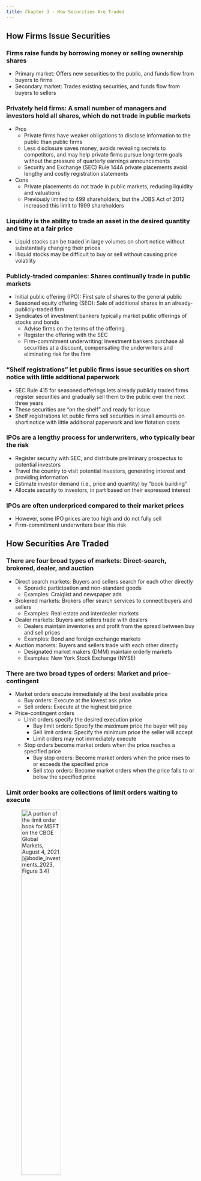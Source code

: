 ```yaml
---
title: Chapter 3 - How Securities Are Traded
---
```


## How Firms Issue Securities

### Firms raise funds by borrowing money or selling ownership shares

- Primary market: Offers new securities to the public, and funds flow from buyers to firms
- Secondary market: Trades existing securities, and funds flow from buyers to sellers


### Privately held firms: A small number of managers and investors hold all shares, which do not trade in public markets

- Pros
	- Private firms have weaker obligations to disclose information to the public than public firms
	- Less disclosure saves money, avoids revealing secrets to competitors, and may help private firms pursue long-term goals without the pressure of quarterly earnings announcements
	- Security and Exchange (SEC) Rule 144A private placements avoid lengthy and costly registration statements
- Cons
	- Private placements do not trade in public markets, reducing liquidity and valuations
	- Previously limited to 499 shareholders, but the JOBS Act of 2012 increased this limit to 1999 shareholders


### Liquidity is the ability to trade an asset in the desired quantity and time at a fair price

- Liquid stocks can be traded in large volumes on short notice without substantially changing their prices
- Illiquid stocks may be difficult to buy or sell without causing price volatility


### Publicly-traded companies: Shares continually trade in public markets

- Initial public offering (IPO): First sale of shares to the general public
- Seasoned equity offering (SEO): Sale of additional shares in an already-publicly-traded firm 
- Syndicates of investment bankers typically market public offerings of stocks and bonds
	- Advise firms on the terms of the offering
	- Register the offering with the SEC
	- Firm-commitment underwriting: Investment bankers purchase all securities at a discount, compensating the underwriters and eliminating risk for the firm


### "Shelf registrations" let public firms issue securities on short notice with little additional paperwork

- SEC Rule 415 for seasoned offerings lets already publicly traded firms register securities and gradually sell them to the public over the next three years
- These securities are "on the shelf" and ready for issue
- Shelf registrations let public firms sell securities in small amounts on short notice with little additional paperwork and low flotation costs


### IPOs are a lengthy process for underwriters, who typically bear the risk

- Register security with SEC, and distribute preliminary prospectus to potential investors
- Travel the country to visit potential investors, generating interest and providing information
- Estimate investor demand (i.e., price and quantity) by "book building"
- Allocate security to investors, in part based on their expressed interest


### IPOs are often underpriced compared to their market prices

- However, some IPO prices are too high and do not fully sell
- Firm-commitment underwriters bear this risk


## How Securities Are Traded

### There are four broad types of markets: Direct-search, brokered, dealer, and auction

- Direct search markets: Buyers and sellers search for each other directly
	- Sporadic participation and non-standard goods
	- Examples: Craiglist and newspaper ads
- Brokered markets: Brokers offer search services to connect buyers and sellers
	- Examples: Real estate and interdealer markets
- Dealer markets: Buyers and sellers trade with dealers
	- Dealers maintain inventories and profit from the spread between buy and sell prices
	- Examples: Bond and foreign exchange markets
- Auction markets: Buyers and sellers trade with each other directly
	- Designated market makers (DMM) maintain orderly markets
	- Examples: New York Stock Exchange (NYSE)


### There are two broad types of orders: Market and price-contingent

- Market orders execute immediately at the best available price
	- Buy orders: Execute at the lowest ask price
	- Sell orders: Execute at the highest bid price
- Price-contingent orders
	- Limit orders specify the desired execution price
		- Buy limit orders: Specify the maximum price the buyer will pay
		- Sell limit orders: Specify the minimum price the seller will accept
		- Limit orders may not immediately execute
	- Stop orders become market orders when the price reaches a specified price
		- Buy stop orders: Become market orders when the price rises to or exceeds the specified price
		- Sell stop orders: Become market orders when the price falls to or below the specified price


### Limit order books are collections of limit orders waiting to execute

![A portion of the limit order book for MSFT on the CBOE Global Markets, August 4, 2021 [@bodie_investments_2023, Figure 3.4]](./Figures/bod12665_0304.png){height=50%}


### Investors buy and sell shares via brokers, who execute trades on one of several market types

- Over-the-counter (OTC) dealer markets
	- Security dealers quote prices to buy or sell securities
	- Brokers contact dealers to facilitate trades between buyers and sellers
- Electronic communication networks (ECNs)
	- Participants electronically submit market and limit orders
	- Orders match automatically without broker intervention
	- Offers speed, anonymity, and cost advantages
- Specialist markets (largely replaced by ECNs)
	- Exchanges assign specialists to manage each security
	- Specialists maintain the limit order book, execute trades, provide liquidity, and maintain a fair and orderly market


###

![](./Questions/bkm_ch_03_05.png){height=50%}


###

![](./Questions/bkm_ch_03_06.png){height=50%}


###

![](./Questions/bkm_ch_03_07.png){height=50%}



## The Rise of Electronic Trading

### ECNs are the dominant market type and have steadily increased their share in the U.S. {.allowframebreaks}

- New regulations allowed brokers to compete, broke the hold of dealers on price information, forced market integration, and allowed smaller price increments (tick sizes)
- Technology enabled rapid price comparison and directed trades to markets with the best prices, leading to competition between markets and lower trade execution costs
- The SEC's Regulation National Market System (NMS) facilitated the electronic linkage of exchanges, creating an integrated electronic market
- Trading today is predominantly electronic, especially for stocks, with the share of electronic trading increasing significantly

![Market share of trading in NYSE-listed shares [@bodie_investments_2023, Figure 3.6]](./Figures/bod12665_0306.png){height=50%}


<!-- ## U.S. Markets

### NYSE and NASDAQ remain the two largest U.S. stock markets...

- New York Stock Exchange (NYSE)
	- Largest U.S. stock exchange by value of listed stocks
	- Merged with Archipelago Exchange, Euronext, and American Stock Exchange (AMEX)
- National Association of Securities Dealers Automated Quotation System (NASDAQ)
	- Largest U.S. stock exchange by number of listed stocks
	- Merged with OMX Group, maintaining NASDAQ Stock Market and other stock markets in Europe
- Electronic Communication Networks (ECNs)
	- Direct Edge, BATS, and NYSE Arca are major ECNs
	- ECNs offer fully automated trading, matching orders immediately
	- Cross-market links allow high-frequency traders to exploit price discrepancies
	- Latency times are crucial, with speed being a competitive factor -->


## New Trading Strategies

### Electronic trading allows unique strategies

- Algorithmic trading uses computer programs to make trading decisions
	- Exploits small price discrepancies
	- Strategies include short-term trend trading and pairs trading
- High-frequency trading is a subset of algorithmic trading based on rapid decision-making
	- Trade-execution times measured in milli- or micro-seconds
	- Strategies include market-making and cross-market arbitrage
- Dark pools are trading venues that provide anonymity
	- Execute large trades without revealing intentions
	- Controversial due to market fragmentation and liquidity impact
- Bond trading still occurs primarily in the OTC market among bond dealers


## Globalization of Stock Markets

### U.S. stock markets have about half of the worldwide stock market capitalization, but many markets have international allegiances

![The biggest stock markets in the world by domestic market capitalization [@bodie_investments_2023, Figure 3.7]](./Figures/bod12665_0307.png){height=50%}


## Trading Costs

### Trading costs are both explicit and implicit

- Explicit costs include fees and commissions
	- Full-service brokers provide a wide range of services and advice
	- Discount brokers provide low-cost, no-frills service
- Implicit costs include bid-ask spreads and price concessions for large orders
	- Bid-ask spreads compensate for providing liquidity and facing adverse selection
	- Spreads are wider for stocks with smaller market capitalization, lower liquidity, and fewer analysts
	- To trade large orders, buyers and sellers may need to accept less attractive prices


## Buying on Margin

### Investors can access debt financing with "broker’s call loans"

- "Buying on margin" is borrowing part of the purchase price 
- The *margin* is the portion of the purchase price contributed by the investor, where:
$$
\text{Margin} = \frac{\text{Equity in account}}{\text{Value of stock}}
$$
- The *initial margin* requirement is 50%, set by the Board of Governors of the Federal Reserve System
- The *maintenance margin* is the minimum equity that investors must keep in the margin account
- A *margin call* occurs if the margin falls below the maintenance level

<!-- TODO Add several margin problems -->


###

![](./Questions/bkm_ch_03_10.png){height=50%}


###

![](./Questions/bkm_ch_03_11.png){height=50%}


###

![](./Questions/bkm_ch_03_12.png){height=50%}


## Short Sales

### Short sales let an investor profit from security price declines by selling high and *then* buying low 

- Investor borrows a stock from a broker and then sells it, expecting to repurchase it at a lower price
- Short sale proceeds must be kept on account with the broker, per exchange rules
- Investor "covers the short position" by purchasing a share and returning it (plus any dividends paid during the short sale)


### Comparison of cash flows from long and short positions

![Cash flows from purchasing versus short-selling shares of stock [@bodie_investments_2023, Table 3.2]](./Figures/table_0302.png){height=50%}

<!-- TODO Add several short sale problems -->


###

![](./Questions/bkm_ch_03_13.png){height=50%}

###

![](./Questions/bkm_ch_03_14.png){height=50%}

###

![](./Questions/bkm_ch_03_16.png){height=50%}

###

![](./Questions/bkm_ch_03_17.png){height=50%}


## Regulation of Securities Markets

### A handful of laws and organizations regulate U.S. securities markets {.allowframebreaks}

- The Securities Act of 1933 mandates disclosure for new issues
- The Securities and Exchange Act of 1934
	- Establishes the SEC to administer the 1933 act
	- Extends the disclosure mandate to existing issues
	- Empowers the SEC to register and regulate
- The Securities Investor Protection Act of 1970 protects investors from brokerage failures
- *Blue sky laws* are state laws that give investors clearer views of investments
- The Sarbanes-Oxley Act responds to accounting scandals during 2000 to 2002
	- Public Company Accounting Oversight Board
	- Independent financial experts must serve on audit committees
	- CEOs and CFOs must personally certify financial reports
	- Auditors cannot provide several other services to clients
	- Boards must have independent directors
- Organizations that *self* regulate the financial industry
	- Financial Industry Regulatory Authority (FINRA)
	- Chartered Financial Analyst (CFA) Institute


### Regulations prohibit trading on inside information

- Officers, directors, and major stockholders must report all inside transactions
- Still, we have evidence that insiders exploit their knowledge
	- Well-publicized convictions of inside traders
	- Considerable evidence of leakage
	- Insider trades earn abnormal returns


## Summary

![Chapter 3 summary from @bodie_investments_2023](./Figures/summary_03.png){height=75%}

